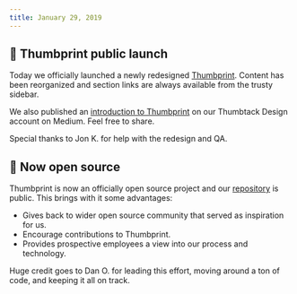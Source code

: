 ```yaml
---
title: January 29, 2019
---
```


## 🎉 Thumbprint public launch

Today we officially launched a newly redesigned [Thumbprint](https://thumbprint.design). Content has been reorganized and section links are always available from the trusty sidebar.

We also published an [introduction to Thumbprint](https://medium.com/thumbtack-design/an-introduction-to-thumbprint-61f1dfde5c93) on our Thumbtack Design account on Medium. Feel free to share.

Special thanks to Jon K. for help with the redesign and QA.

## 💾 Now open source

Thumbprint is now an officially open source project and our [repository](https://github.com/thumbtack/thumbprint) is public. This brings with it some advantages:

-   Gives back to wider open source community that served as inspiration for us.
-   Encourage contributions to Thumbprint.
-   Provides prospective employees a view into our process and technology.

Huge credit goes to Dan O. for leading this effort, moving around a ton of code, and keeping it all on track.
